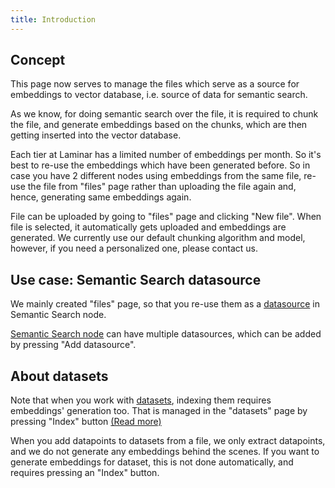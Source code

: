 ```yaml
---
title: Introduction
---
```



## Concept

This page now serves to manage the files which serve as a source for embeddings to vector database,
i.e. source of data for semantic search.

As we know, for doing semantic search over the file, it is required to chunk the file, and generate embeddings based on the chunks,
which are then getting inserted into the vector database.

Each tier at Laminar has a limited number of embeddings per month. So it's best to re-use the embeddings which have been generated before.
So in case you have 2 different nodes using embeddings from the same file, re-use the file from "files" page rather than uploading the file again and, hence, generating same embeddings again.

File can be uploaded by going to "files" page and clicking "New file". When file is selected, it automatically gets uploaded and embeddings are generated.
We currently use our default chunking algorithm and model, however, if you need a personalized one, please contact us.

## Use case: Semantic Search datasource

We mainly created "files" page, so that you re-use them as a [datasource](/nodes/semantic-search#datasources) in Semantic Search node.

[Semantic Search node](/nodes/semantic-search) can have multiple datasources, which can be added by pressing "Add datasource".
<SemanticSearchFileUploadSnippet />

## About datasets

Note that when you work with [datasets](/datasets/introduction), indexing them requires embeddings' generation too.
That is managed in the "datasets" page by pressing "Index" button [(Read more)](/datasets/introduction###indexing)

When you add datapoints to datasets from a file, we only extract datapoints, and we do not generate any embeddings behind the scenes.
If you want to generate embeddings for dataset, this is not done automatically, and requires pressing an "Index" button.
